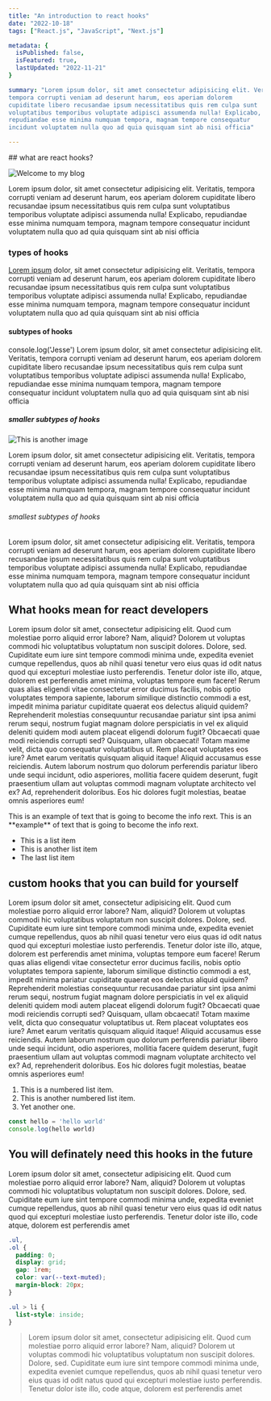 ```yaml
---
title: "An introduction to react hooks"
date: "2022-10-18"
tags: ["React.js", "JavaScript", "Next.js"]

metadata: {
  isPublished: false,
  isFeatured: true,
  lastUpdated: "2022-11-21"
}

summary: "Lorem ipsum dolor, sit amet consectetur adipisicing elit. Veritatis,
tempora corrupti veniam ad deserunt harum, eos aperiam dolorem
cupiditate libero recusandae ipsum necessitatibus quis rem culpa sunt
voluptatibus temporibus voluptate adipisci assumenda nulla! Explicabo,
repudiandae esse minima numquam tempora, magnam tempore consequatur
incidunt voluptatem nulla quo ad quia quisquam sint ab nisi officia"

---
```


<Article>
## what are react hooks?

![Welcome to my blog](https://images.unsplash.com/photo-1514888286974-6c03e2ca1dba?crop=entropy&cs=tinysrgb&fit=max&fm=jpg&ixid=MnwxMTgwOTN8MHwxfHNlYXJjaHwxfHxjYXR8ZW58MHx8fHwxNjY3NjY1ODE2&ixlib=rb-4.0.3&q=80&w=1080)

<Glitter>Lorem</Glitter> <Cursive>
  ipsum dolor, sit amet consectetur adipisicing
</Cursive> elit. Veritatis, tempora corrupti veniam ad deserunt harum, eos aperiam
dolorem cupiditate libero recusandae ipsum necessitatibus quis rem culpa sunt voluptatibus
temporibus voluptate adipisci assumenda nulla! Explicabo, repudiandae esse minima
numquam tempora, magnam tempore consequatur incidunt voluptatem nulla quo ad quia
quisquam sint ab nisi officia

### types of hooks

[Lorem ipsum](https://jesseajioh.vercel.app) dolor, sit amet consectetur
adipisicing elit. Veritatis, tempora
corrupti <Highlight>veniam ad deserunt harum</Highlight>, eos aperiam dolorem cupiditate
libero recusandae ipsum necessitatibus quis rem culpa sunt voluptatibus temporibus
voluptate adipisci assumenda nulla! Explicabo, repudiandae esse minima numquam tempora,
magnam tempore consequatur incidunt voluptatem nulla quo ad quia quisquam sint ab
nisi officia

#### subtypes of hooks

<InlineCode>console.log('Jesse')</InlineCode> Lorem ipsum dolor, sit amet consectetur
adipisicing elit. Veritatis, tempora corrupti veniam ad deserunt harum, eos aperiam
dolorem cupiditate libero recusandae ipsum necessitatibus quis rem culpa sunt voluptatibus
temporibus voluptate adipisci assumenda nulla! Explicabo, repudiandae esse minima
numquam tempora, magnam tempore consequatur incidunt voluptatem nulla quo ad quia
quisquam sint ab nisi officia

##### smaller subtypes of hooks

![This is another image](https://images.unsplash.com/photo-1494256997604-768d1f608cac?crop=entropy&cs=tinysrgb&fit=max&fm=jpg&ixid=MnwxMTgwOTN8MHwxfHNlYXJjaHwxNHx8Y2F0fGVufDB8fHx8MTY2NzY2NTgxNg&ixlib=rb-4.0.3&q=80&w=1080)

Lorem ipsum dolor, sit amet consectetur adipisicing elit. Veritatis,
tempora corrupti veniam ad deserunt harum, eos aperiam dolorem
cupiditate libero recusandae ipsum necessitatibus quis rem culpa sunt
voluptatibus temporibus voluptate adipisci assumenda nulla! Explicabo,
repudiandae esse minima numquam tempora, magnam tempore consequatur
incidunt voluptatem nulla quo ad quia quisquam sint ab nisi officia

###### smallest subtypes of hooks

Lorem ipsum dolor, sit amet consectetur adipisicing elit. Veritatis,
tempora corrupti veniam ad deserunt harum, eos aperiam dolorem
cupiditate libero recusandae ipsum necessitatibus quis rem culpa sunt
voluptatibus temporibus voluptate adipisci assumenda nulla! Explicabo,
repudiandae esse minima numquam tempora, magnam tempore consequatur
incidunt voluptatem nulla quo ad quia quisquam sint ab nisi officia

## What hooks mean for react developers

Lorem ipsum dolor sit amet, consectetur adipisicing elit. Quod cum molestiae
porro aliquid error labore? Nam, aliquid? Dolorem ut voluptas commodi hic
voluptatibus voluptatum non suscipit dolores. Dolore, sed. Cupiditate eum iure
sint tempore commodi minima unde, expedita eveniet cumque repellendus, quos ab
nihil quasi tenetur vero eius quas id odit natus quod qui excepturi molestiae
iusto perferendis. Tenetur dolor iste illo, atque, dolorem est perferendis amet
minima, voluptas tempore eum facere! Rerum quas alias eligendi vitae consectetur
error ducimus facilis, nobis optio voluptates tempora sapiente, laborum
similique distinctio commodi a est, impedit minima pariatur cupiditate quaerat
eos delectus aliquid quidem? Reprehenderit molestias consequuntur recusandae
pariatur sint ipsa animi rerum sequi, nostrum fugiat magnam dolore perspiciatis
in vel ex aliquid deleniti quidem modi autem placeat eligendi dolorum fugit?
Obcaecati quae modi reiciendis corrupti sed? Quisquam, ullam obcaecati! Totam
maxime velit, dicta quo consequatur voluptatibus ut. Rem placeat voluptates eos
iure? Amet earum veritatis quisquam aliquid itaque! Aliquid accusamus esse
reiciendis. Autem laborum nostrum quo dolorum perferendis pariatur libero unde
sequi incidunt, odio asperiores, mollitia facere quidem deserunt, fugit
praesentium ullam aut voluptas commodi magnam voluptate architecto vel ex? Ad,
reprehenderit doloribus. Eos hic dolores fugit molestias, beatae omnis
asperiores eum!

<InfoText>
  This is an example of text that is going to become the info rext.
</InfoText>

<WarningText>
  This is an **example** of text that is going to become the info rext.
</WarningText>

- This is a list item
- This is another list item
- The last list item

## custom hooks that you can build for yourself

Lorem ipsum dolor sit amet, consectetur adipisicing elit. Quod cum molestiae
porro aliquid error labore? Nam, aliquid? Dolorem ut voluptas commodi hic
voluptatibus voluptatum non suscipit dolores. Dolore, sed. Cupiditate eum iure
sint tempore commodi minima unde, expedita eveniet cumque repellendus, quos ab
nihil quasi tenetur vero eius quas id odit natus quod qui excepturi molestiae
iusto perferendis. Tenetur dolor iste illo, atque, dolorem est perferendis amet
minima, voluptas tempore eum facere! Rerum quas alias eligendi vitae consectetur
error ducimus facilis, nobis optio voluptates tempora sapiente, laborum
similique distinctio commodi a est, impedit minima pariatur cupiditate quaerat
eos delectus aliquid quidem? Reprehenderit molestias consequuntur recusandae
pariatur sint ipsa animi rerum sequi, nostrum fugiat magnam dolore perspiciatis
in vel ex aliquid deleniti quidem modi autem placeat eligendi dolorum fugit?
Obcaecati quae modi reiciendis corrupti sed? Quisquam, ullam obcaecati! Totam
maxime velit, dicta quo consequatur voluptatibus ut. Rem placeat voluptates eos
iure? Amet earum veritatis quisquam aliquid itaque! Aliquid accusamus esse
reiciendis. Autem laborum nostrum quo dolorum perferendis pariatur libero unde
sequi incidunt, odio asperiores, mollitia facere quidem deserunt, fugit
praesentium ullam aut voluptas commodi magnam voluptate architecto vel ex? Ad,
reprehenderit doloribus. Eos hic dolores fugit molestias, beatae omnis
asperiores eum!

1.  This is a numbered list item.
2.  This is another numbered list item.
3.  Yet another one.

```javascript:hello.js
const hello = 'hello world'
console.log(hello world)
```

## You will definately need this hooks in the future

Lorem ipsum dolor sit amet, consectetur adipisicing elit. Quod cum molestiae
porro aliquid error labore? Nam, aliquid? Dolorem ut voluptas commodi hic
voluptatibus voluptatum non suscipit dolores. Dolore, sed. Cupiditate eum iure
sint tempore commodi minima unde, expedita eveniet cumque repellendus, quos ab
nihil quasi tenetur vero eius quas id odit natus quod qui excepturi molestiae
iusto perferendis. Tenetur dolor iste illo, code atque, dolorem est perferendis amet

```css:index.css
.ul,
.ol {
  padding: 0;
  display: grid;
  gap: 1rem;
  color: var(--text-muted);
  margin-block: 20px;
}

.ul > li {
  list-style: inside;
}
```

> Lorem ipsum dolor sit amet, consectetur adipisicing elit. Quod cum molestiae
> porro aliquid error labore? Nam, aliquid? Dolorem ut voluptas commodi hic
> voluptatibus voluptatum non suscipit dolores. Dolore, sed. Cupiditate eum iure
> sint tempore commodi minima unde, expedita eveniet cumque repellendus, quos ab
> nihil quasi tenetur vero eius quas id odit natus quod qui excepturi molestiae
> iusto perferendis. Tenetur dolor iste illo, code atque, dolorem est perferendis amet

</Article>
